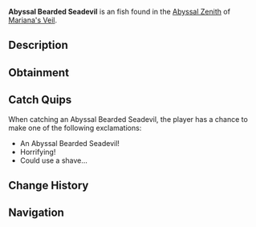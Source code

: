 {{FishInfobox
|image          = Abyssal Bearded Seadevil.png
|rarity         = Uncommon
|sea            = First Sea
|location       = [[Abyssal Zenith]]
|sublocation    = 
|sources        = Fishing Rod
|radar_location = 
|xp             = 95
|weather        = 
|time           = 
|season         = Winter
|bait           = Insect
|base_weight    = 40
|base_value     = 120
|weight_range   = 22
|base_chance    = 60
|base_resil     = 85
}}
'''Abyssal Bearded Seadevil''' is an {{Rarity|Uncommon}} fish found in the [[Abyssal Zenith]] of [[Mariana's Veil]].

== Description ==
{{Description|A terrifying fish with a glowing beard-like lure and razor-sharp teeth.|Bestiary Entry}}

== Obtainment ==
{{Description|Located in the coldest parts of the trench, typically found in groups.|Bestiary Hint}}
{{Fish Availability|
Mariana's Veil/Abyssal Zenith
|top_rods      = 
Rapid Rod\178858.63\167106.76;
Fungal Rod\177978.99\177107.93;
Fast Rod\177187.5\177187.5;
Firefly Rod\176632.44\194368.82;
Ethereal Prism Rod\169843.22\194396.49;
Antler Rod\166248.56\165434.91;
Leviathan's Fang Rod\163739.22\173587.74;
Candy Cane Rod\153386.37\153386.37;
No-Life Rod\169135\169123.64;
Seraphic Rod\168353.89\168342.59;
Depthseeker Rod\160734.05\131424.61;
Avalanche Rod\159474.54\118067.48;
Verdant Shear Rod\159143.45\143933.34;
Trident Rod\157584.36\118057.89;
Free Spirit Rod\155677.17\117882.67;
Challenger's Rod\154096.43\154086.08;
Blazebringer Rod\154026.54\135676.76;
Rod Of The Forgotten Fang\153730.78\153720.45;
Zeus Rod\152208.2\143680.61;
Volcanic Rod\148669.84\109128.76;
Rod Of The Depths\139941.22\139931.82;
Rod Of The Exalted One\131299.11\131290.29;
Steady Rod\85188.75\64049.87
|recommended   = Ethereal Prism Rod
}}

== Catch Quips ==
When catching an Abyssal Bearded Seadevil, the player has a chance to make one of the following exclamations:
* An Abyssal Bearded Seadevil!
* Horrifying!
* Could use a shave...

== Change History ==
{{Change History|{{subst:Current Version}}}}

== Navigation ==
{{Fish Navbox|Abyssal Zenith}}